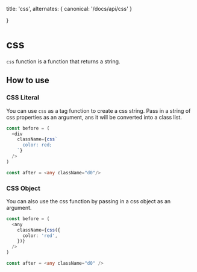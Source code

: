   title: 'css',
  alternates: {
    canonical: '/docs/api/css'
  }

}

# css

`css` function is a function that returns a string.

## How to use

### CSS Literal

You can use `css` as a tag function to create a css string. Pass in a string of css properties as an argument, ans it will be converted
into a class list.

```typescript
const before = (
  <div
    className={css`
      color: red;
    `}
  />
)

const after = <any className="d0"/>

```

### CSS Object

You can also use the css function by passing in a css object as an argument.

```typescript
const before = (
  <any
    className={css({
      color: 'red',
    })}
  />
)

const after = <any className="d0" />
```
